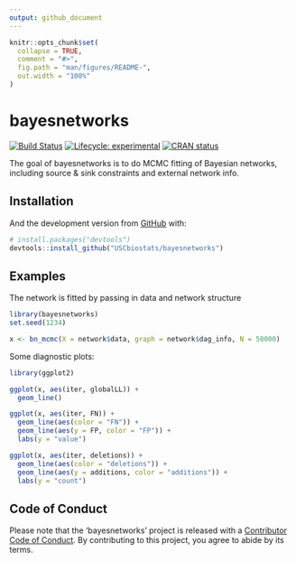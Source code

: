 ```yaml
---
output: github_document
---
```


<!-- README.md is generated from README.Rmd. Please edit that file -->

```r
knitr::opts_chunk$set(
  collapse = TRUE,
  comment = "#>",
  fig.path = "man/figures/README-",
  out.width = "100%"
)
```
# bayesnetworks

<!-- badges: start -->
[![Build Status](https://travis-ci.org/USCbiostats/bayesnetworks.svg?branch=master)](https://travis-ci.org/USCbiostats/bayesnetworks)
[![Lifecycle: experimental](https://img.shields.io/badge/lifecycle-experimental-orange.svg)](https://www.tidyverse.org/lifecycle/#experimental)
[![CRAN status](https://www.r-pkg.org/badges/version/bayesnetworks)](https://cran.r-project.org/package=bayesnetworks)
<!-- badges: end -->

The goal of bayesnetworks is to do MCMC fitting of Bayesian networks, including source & sink constraints and external network info.

## Installation

<!--
You can install the released version of bayesnetworks from [CRAN](https://CRAN.R-project.org) with:

``` r
install.packages("bayesnetworks")
```
-->

And the development version from [GitHub](https://github.com/) with:

``` r
# install.packages("devtools")
devtools::install_github("USCbiostats/bayesnetworks")
```
## Examples

The network is fitted by passing in data and network structure

```r
library(bayesnetworks)
set.seed(1234)

x <- bn_mcmc(X = network$data, graph = network$dag_info, N = 50000)
```

Some diagnostic plots:

```r
library(ggplot2)

ggplot(x, aes(iter, globalLL)) +
  geom_line()
```

```r
ggplot(x, aes(iter, FN)) +
  geom_line(aes(color = "FN")) +
  geom_line(aes(y = FP, color = "FP")) +
  labs(y = "value")
```

```r
ggplot(x, aes(iter, deletions)) +
  geom_line(aes(color = "deletions")) +
  geom_line(aes(y = additions, color = "additions")) +
  labs(y = "count")
```

## Code of Conduct

Please note that the 'bayesnetworks' project is released with a [Contributor Code of Conduct](.github/CODE_OF_CONDUCT.md). By contributing to this project, you agree to abide by its terms.
